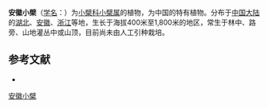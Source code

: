 {{Speciesbox
| name = 安徽小檗
| status = 
| status_system = 
| image =
| genus = Berberis
| species = anhweiensis
| authority = Ahrendt
}}

'''安徽小檗'''（[[学名|学名]]：{{lang|la|''Berberis anhweiensis''}}）为[[小檗科|小檗科]][[小檗属|小檗属]]的植物，为中国的特有植物。分布于[[中国大陆|中国大陆]]的[[湖北|湖北]]、[[安徽|安徽]]、[[浙江|浙江]]等地，生长于海拔400米至1,800米的地区，常生于林中、路旁、山地灌丛中或山顶，目前尚未由人工引种栽培。

== 参考文献 ==
<div class="references-small">
* {{cite web| url =http://www.bioinfo.cn/db05/KmzwSpecies.php?action=view&id=1369| title =安徽小檗| work =《中国高等植物数据库全库》| publisher =中国科学院微生物研究所| author =昆明植物研究所| accessdate =2009-02-22| deadurl =yes| archiveurl =https://web.archive.org/web/20160305063758/http://www.bioinfo.cn/db05/KmzwSpecies.php?action=view&id=1369| archivedate =2016-03-05}}
</div>
{{Taxonbar|from=Q10946785}}

[[Category:小檗属|安徽小檗]]


{{植物小作品}}